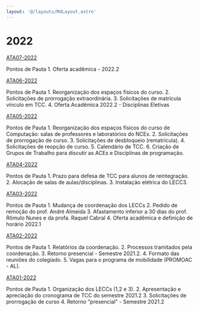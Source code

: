 ```yaml
---
layout: '@/layouts/MdLayout.astro'
---
```






2022
====










[ATA07-2022](2022/copy6_of_ata_01_2022.pdf/view)

Pontos de Pauta 1. Oferta acadêmica - 2022.2





[ATA06-2022](2022/copy5_of_ata_01_2022.pdf/view)

Pontos de Pauta 1. Reorganização dos espaços físicos do curso. 2. Solicitações de prorrogação extraordinária. 3. Solicitações de matrícula vínculo em TCC. 4. Oferta Acadêmica 2022.2 - Disciplinas Eletivas





[ATA05-2022](2022/copy4_of_ata_01_2022.pdf/view)

Pontos de Pauta 1. Reorganização dos espaços físicos do curso de Computação: salas de professores e laboratórios do NCEx. 2. Solicitações de prorrogação de curso. 3. Solicitações de desbloqueio (rematrícula). 4. Solicitações de reopção de curso. 5. Calendário de TCC. 6. Criação de Grupos de Trabalho para discutir as ACEs e Disciplinas de programação.





[ATA04-2022](2022/copy3_of_ata_01_2022.pdf/view)

Pontos de Pauta 1. Prazo para defesa de TCC para alunos de reintegração. 2. Alocação de salas de aulas/disciplinas. 3. Instalação elétrica do LECC3.





[ATA03-2022](2022/copy2_of_ata_01_2022.pdf/view)

Pontos de Pauta 1. Mudança de coordenação dos LECCs 2. Pedido de remoção do prof. André Almeida 3. Afastamento inferior a 30 dias do prof. Rômulo Nunes e da profa. Raquel Cabral 4. Oferta acadêmica e definição de horário 2022.1





[ATA02-2022](2022/copy_of_ata_01_2022.pdf/view)

Pontos de Pauta 1. Relatórios da coordenação. 2. Processos tramitados pela coordenação. 3. Retorno presencial - Semestre 2021.2. 4. Formato das reuniões do colegiado. 5. Vagas para o programa de mobilidade (PROMOAC - AL).





[ATA01-2022](2022/ata_01_2022.pdf/view)

Pontos de Pauta 1. Organização dos LECCs (1,2 e 3). 2. Apresentação e apreciação do cronograma de TCC do semestre 2021.2 3. Solicitações de prorrogação de curso 4. Retorno "presencial" - Semestre 2021.2










